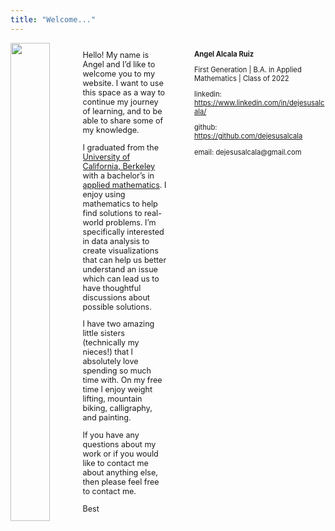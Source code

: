 ```yaml
---
title: "Welcome..."
---
```



:::: {.columns}


::: {.column width="30%"}

<center>![](./images/grad-photo.jpg){width="100%"} 
*2023* </center>

:::

::: {.column width="5%"}
<!-- empty column to create gap -->
:::


::: {.column width="65%"}

::: {style="font-size: 90%;"}


Hello! My name is Angel and I'd like to welcome you to my website. I want to use this space as a way to continue my journey of learning, and to be able to share some of my knowledge.

I graduated from the [University of California, Berkeley](https://www.berkeley.edu/){target="_blank"} with a bachelor's in [applied mathematics](https://math.berkeley.edu/undergraduate/major/applied){target="_blank"}. I enjoy using mathematics to help find solutions to real-world problems. I'm specifically interested in data analysis to create visualizations that can help us better understand an issue which can lead us to have thoughtful discussions about possible solutions.

I have two amazing little sisters (technically my nieces!) that I absolutely love spending so much time with. On my free time I enjoy weight lifting, mountain biking, calligraphy, and painting.

If you have any questions about my work or if you would like to contact me about anything else, then please feel free to contact me.

Best

:::

:::

---

::: {.column width="100%"}

::: {style="font-size: 80%;"}

**Angel Alcala Ruiz**

First Generation | B.A. in Applied Mathematics | Class of 2022

linkedin: [https://www.linkedin.com/in/dejesusalcala/](https://www.linkedin.com/in/dejesusalcala/){target="_blank"}

github: [https://github.com/dejesusalcala](https://github.com/dejesusalcala){target="_blank"}

email: dejesusalcala@gmail.com
:::

:::

::::


